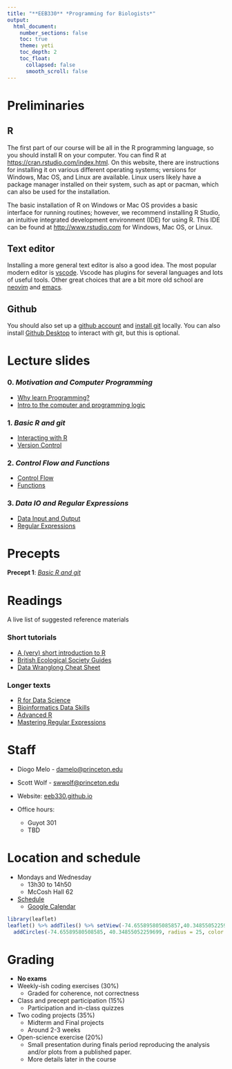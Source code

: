 ```yaml
---
title: "**EEB330** *Programming for Biologists*"
output:
  html_document:
    number_sections: false
    toc: true
    theme: yeti
    toc_depth: 2
    toc_float: 
      collapsed: false
      smooth_scroll: false
---
```


# Preliminaries

## R

The first part of our course will be all in the R programming language, so you should install R on your computer.
You can find R at [https://cran.rstudio.com/index.html](https://cran.rstudio.com/index.html).
On this website, there are instructions for installing it on various different operating systems; versions for Windows, Mac OS, and Linux are available.
Linux users likely have a package manager installed on their system, such as apt or pacman, which can also be used for the installation.

The basic installation of R on Windows or Mac OS provides a basic interface for running routines; however, we recommend installing R Studio, an intuitive integrated development environment (IDE) for using R.
This IDE can be found at [http://www.rstudio.com](https://posit.co/products/open-source/rstudio/) for Windows, Mac OS, or Linux.

## Text editor

Installing a more general text editor is also a good idea. The most popular modern editor is [vscode](https://code.visualstudio.com/). Vscode has plugins for several languages and lots of useful tools. Other great choices that are a bit more old school are [neovim](https://neovim.io/) and [emacs](https://www.gnu.org/software/emacs/). 

## Github

You should also set up a [github account](https://github.com/) and [install git](https://git-scm.com/book/en/v2/Getting-Started-Installing-Git) locally. You can also install [Github Desktop](https://docs.github.com/en/desktop/installing-and-configuring-github-desktop/installing-and-authenticating-to-github-desktop/installing-github-desktop) to interact with git, but this is optional.

# Lecture slides

### 0. *Motivation and Computer Programming*

+ [Why learn Programming?](slides/00_Why_Programming.html)
+ [Intro to the computer and programming logic](slides/01_Computer_programming.html)

### 1. *Basic R and git*

+ [Interacting with R](slides/02_BasicR.html)
+ [Version Control](slides/03_BasicGit.html)

### 2. *Control Flow and Functions*

+ [Control Flow]()
+ [Functions]()

### 3. *Data IO and Regular Expressions*

+ [Data Input and Output]()
+ [Regular Expressions]()



# Precepts

**Precept 1**: [*Basic R and git*](slides/precepts/00_r_and_git.html)

# Readings

A live list of suggested reference materials

### Short tutorials

- [A (very) short introduction to R](https://cran.r-project.org/doc/contrib/Torfs+Brauer-Short-R-Intro.pdf)
- [British Ecological Society Guides](https://www.britishecologicalsociety.org/publications/guides-to/)
- [Data Wranglong Cheat Sheet](https://www.rstudio.com/wp-content/uploads/2015/02/data-wrangling-cheatsheet.pdf)

### Longer texts

- [R for Data Science](https://r4ds.hadley.nz/)
- [Bioinformatics Data Skills](https://vincebuffalo.com/book/)
- [Advanced R](https://adv-r.hadley.nz/)
- [Mastering Regular Expressions](http://regex.info/book.html)

# Staff 

- Diogo Melo - [damelo@princeton.edu](damelo@princeton.edu)
- Scott Wolf - [swwolf@princeton.edu](swwolf@princeton.edu)

- Website: [eeb330.github.io](http://eeb330.github.io)

- Office hours:
  - Guyot 301
  - TBD
  
# Location and schedule

- Mondays and Wednesday 
  - 13h30 to 14h50
  - McCosh Hall 62
  
- [Schedule](schedule.html)
  - [Google Calendar](https://calendar.google.com/calendar/u/0?cid=NTY0MjgxMDI1NjFlYWQ4MWY4NDI2NGQyMzQ3Mzg2OGNkYTVhNDA0YzY1MmNmNzI0ZWU5YjBhNWZhYzYwZTZkYkBncm91cC5jYWxlbmRhci5nb29nbGUuY29t)

```r
library(leaflet)
leaflet() %>% addTiles() %>% setView(-74.655895805085857,40.34855052259699, zoom = 20) %>% 
  addCircles(-74.65589580508585, 40.34855052259699, radius = 25, color = "#03F", weight = 3)
```

# Grading

  - **No exams**
  - Weekly-ish coding exercises (30%)
    - Graded for coherence, not correctness

  - Class and precept participation (15%)
    - Participation and in-class quizzes

  - Two coding projects (35%)
    - Midterm and Final projects
    - Around 2-3 weeks 

  - Open-science exercise (20%)
    - Small presentation during finals period reproducing the analysis and/or plots from a published paper. 
    - More details later in the course